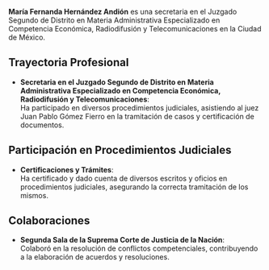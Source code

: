 **María Fernanda Hernández Andión** es una secretaria en el Juzgado Segundo de Distrito en Materia Administrativa Especializado en Competencia Económica, Radiodifusión y Telecomunicaciones en la Ciudad de México.

## Trayectoria Profesional

- **Secretaria en el Juzgado Segundo de Distrito en Materia Administrativa Especializado en Competencia Económica, Radiodifusión y Telecomunicaciones**:  
  Ha participado en diversos procedimientos judiciales, asistiendo al juez Juan Pablo Gómez Fierro en la tramitación de casos y certificación de documentos.

## Participación en Procedimientos Judiciales

- **Certificaciones y Trámites**:  
  Ha certificado y dado cuenta de diversos escritos y oficios en procedimientos judiciales, asegurando la correcta tramitación de los mismos.

## Colaboraciones

- **Segunda Sala de la Suprema Corte de Justicia de la Nación**:  
  Colaboró en la resolución de conflictos competenciales, contribuyendo a la elaboración de acuerdos y resoluciones.
